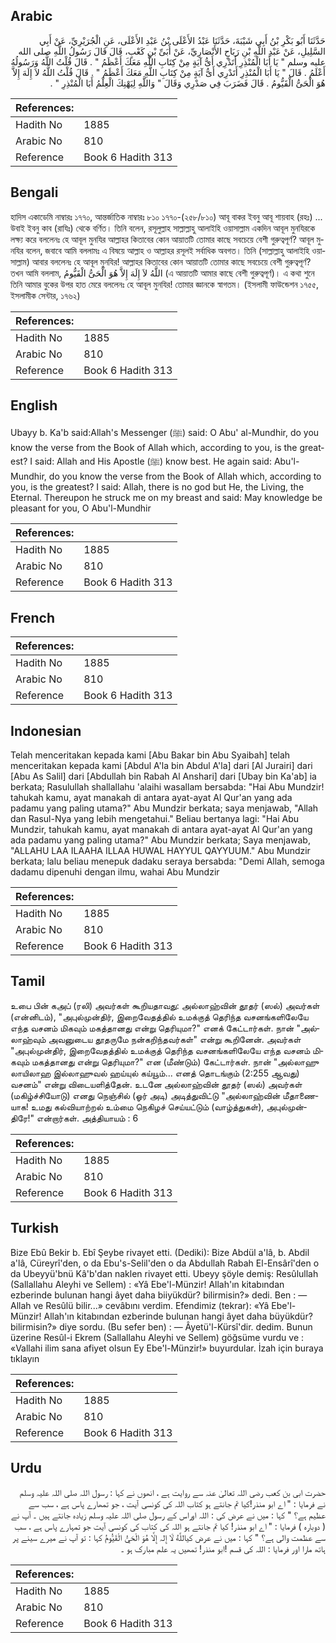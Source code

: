 ## Arabic


<div dir="rtl" lang="ar" style={{fontSize:'larger',backgroundColor:'#f8f9fa',padding:20}}>
حَدَّثَنَا أَبُو بَكْرِ بْنُ أَبِي شَيْبَةَ، حَدَّثَنَا عَبْدُ الأَعْلَى بْنُ عَبْدِ الأَعْلَى، عَنِ الْجُرَيْرِيِّ، عَنْ أَبِي السَّلِيلِ، عَنْ عَبْدِ اللَّهِ بْنِ رَبَاحٍ الأَنْصَارِيِّ، عَنْ أُبَىِّ بْنِ كَعْبٍ، قَالَ قَالَ رَسُولُ اللَّهِ صلى الله عليه وسلم ‏"‏ يَا أَبَا الْمُنْذِرِ أَتَدْرِي أَىُّ آيَةٍ مِنْ كِتَابِ اللَّهِ مَعَكَ أَعْظَمُ ‏"‏ ‏.‏ قَالَ قُلْتُ اللَّهُ وَرَسُولُهُ أَعْلَمُ ‏.‏ قَالَ ‏"‏ يَا أَبَا الْمُنْذِرِ أَتَدْرِي أَىُّ آيَةٍ مِنْ كِتَابِ اللَّهِ مَعَكَ أَعْظَمُ ‏"‏ ‏.‏ قَالَ قُلْتُ اللَّهُ لاَ إِلَهَ إِلاَّ هُوَ الْحَىُّ الْقَيُّومُ ‏.‏ قَالَ فَضَرَبَ فِي صَدْرِي وَقَالَ ‏"‏ وَاللَّهِ لِيَهْنِكَ الْعِلْمُ أَبَا الْمُنْذِرِ ‏"‏ ‏.‏
</div>
<div style={{backgroundColor:'#f8f9fa',padding:20, marginBottom: 10}}><table> <thead> <tr> <th>References:</th> <th></th> </tr> </thead> <tbody><tr><td>Hadith No</td><td>1885</td></tr><tr><td>Arabic No</td><td>810</td></tr><tr><td>Reference</td><td>Book 6 Hadith 313</td></tr></tbody></table></div>

## Bengali


<div dir="ltr" lang="bn" style={{fontSize:'larger',backgroundColor:'#f8f9fa',padding:20}}>
হাদিস একাডেমি নাম্বারঃ ১৭৭০, আন্তর্জাতিক নাম্বারঃ ৮১০ ১৭৭০-(২৫৮/৮১০) আবূ বাকর ইবনু আবূ শায়বাহ (রহঃ) ... উবাই ইবনু কাব (রাযিঃ) থেকে বর্ণিত। তিনি বলেন, রসূলুল্লাহ সাল্লাল্লাহু আলাইহি ওয়াসাল্লাম একদিন আবূল মুনযিরকে লক্ষ্য করে বললেনঃ হে আবূল মুনযির আল্লাহর কিতাবের কোন আয়াতটি তোমার কাছে সবচেয়ে বেশী গুরুত্বপূর্ণ? আবূল মুনযির বলেন, জবাবে আমি বললামঃ এ বিষয়ে আল্লাহ ও আল্লাহর রসূলই সর্বাধিক অবগত। তিনি (সাল্লাল্লাহু আলাইহি ওয়াসাল্লাম) আবার বললেনঃ হে আবূল মুনযির! আল্লাহর কিতাবের কোন আয়াতটি তোমার কাছে সবচেয়ে বেশী গুরুত্বপূর্ণ? তখন আমি বললাম, اللَّهُ لاَ إِلَهَ إِلاَّ هُوَ الْحَىُّ الْقَيُّومُ (এ আয়াতটি আমার কাছে বেশী গুরুত্বপূর্ণ)। এ কথা শুনে তিনি আমার বুকের উপর হাত মেরে বললেনঃ হে আবূল মুনযির! তোমার জ্ঞানকে স্বাগতম। (ইসলামী ফাউন্ডেশন ১৭৫৫, ইসলামীক সেন্টার, ১৭৬২)
</div>
<div style={{backgroundColor:'#f8f9fa',padding:20, marginBottom: 10}}><table> <thead> <tr> <th>References:</th> <th></th> </tr> </thead> <tbody><tr><td>Hadith No</td><td>1885</td></tr><tr><td>Arabic No</td><td>810</td></tr><tr><td>Reference</td><td>Book 6 Hadith 313</td></tr></tbody></table></div>

## English


<div dir="ltr" lang="en" style={{fontSize:'larger',backgroundColor:'#f8f9fa',padding:20}}>
Ubayy b. Ka'b said:Allah's Messenger (ﷺ) said: O Abu' al-Mundhir, do you know the verse from the Book of Allah which, according to you, is the greatest? I said: Allah and His Apostle (ﷺ) know best. He again said: Abu'l-Mundhir, do you know the verse from the Book of Allah which, according to you, is the greatest? I said: Allah, there is no god but He, the Living, the Eternal. Thereupon he struck me on my breast and said: May knowledge be pleasant for you, O Abu'l-Mundhir
</div>
<div style={{backgroundColor:'#f8f9fa',padding:20, marginBottom: 10}}><table> <thead> <tr> <th>References:</th> <th></th> </tr> </thead> <tbody><tr><td>Hadith No</td><td>1885</td></tr><tr><td>Arabic No</td><td>810</td></tr><tr><td>Reference</td><td>Book 6 Hadith 313</td></tr></tbody></table></div>

## French


<div dir="ltr" lang="fr" style={{fontSize:'larger',backgroundColor:'#f8f9fa',padding:20}}>

</div>
<div style={{backgroundColor:'#f8f9fa',padding:20, marginBottom: 10}}><table> <thead> <tr> <th>References:</th> <th></th> </tr> </thead> <tbody><tr><td>Hadith No</td><td>1885</td></tr><tr><td>Arabic No</td><td>810</td></tr><tr><td>Reference</td><td>Book 6 Hadith 313</td></tr></tbody></table></div>

## Indonesian


<div dir="ltr" lang="id" style={{fontSize:'larger',backgroundColor:'#f8f9fa',padding:20}}>
Telah menceritakan kepada kami [Abu Bakar bin Abu Syaibah] telah menceritakan kepada kami [Abdul A'la bin Abdul A'la] dari [Al Jurairi] dari [Abu As Salil] dari [Abdullah bin Rabah Al Anshari] dari [Ubay bin Ka'ab] ia berkata; Rasulullah shallallahu 'alaihi wasallam bersabda: "Hai Abu Mundzir! tahukah kamu, ayat manakah di antara ayat-ayat Al Qur'an yang ada padamu yang paling utama?" Abu Mundzir berkata; saya menjawab, "Allah dan Rasul-Nya yang lebih mengetahui." Beliau bertanya lagi: "Hai Abu Mundzir, tahukah kamu, ayat manakah di antara ayat-ayat Al Qur'an yang ada padamu yang paling utama?" Abu Mundzir berkata; Saya menjawab, "ALLAHU LAA ILAAHA ILLAA HUWAL HAYYUL QAYYUUM." Abu Mundzir berkata; lalu beliau menepuk dadaku seraya bersabda: "Demi Allah, semoga dadamu dipenuhi dengan ilmu, wahai Abu Mundzir
</div>
<div style={{backgroundColor:'#f8f9fa',padding:20, marginBottom: 10}}><table> <thead> <tr> <th>References:</th> <th></th> </tr> </thead> <tbody><tr><td>Hadith No</td><td>1885</td></tr><tr><td>Arabic No</td><td>810</td></tr><tr><td>Reference</td><td>Book 6 Hadith 313</td></tr></tbody></table></div>

## Tamil


<div dir="ltr" lang="ta" style={{fontSize:'larger',backgroundColor:'#f8f9fa',padding:20}}>
உபை பின் கஅப் (ரலி) அவர்கள் கூறியதாவது: அல்லாஹ்வின் தூதர் (ஸல்) அவர்கள் (என்னிடம்), "அபுல்முன்திர், இறைவேதத்தில் உமக்குத் தெரிந்த வசனங்களிலேயே எந்த வசனம் மிகவும் மகத்தானது என்று தெரியுமா?" எனக் கேட்டார்கள். நான் "அல்லாஹ்வும் அவனுடைய தூதருமே நன்கறிந்தவர்கள்" என்று கூறினேன். அவர்கள் "அபுல்முன்திர், இறைவேதத்தில் உமக்குத் தெரிந்த வசனங்களிலேயே எந்த வசனம் மிகவும் மகத்தானது என்று தெரியுமா?" என (மீண்டும்) கேட்டார்கள். நான் "அல்லாஹு லாயிலாஹ இல்லாஹுவல் ஹய்யுல் கய்யூம்... எனத் தொடங்கும் (2:255 ஆவது) வசனம்" என்று விடையளித்தேன். உடனே அல்லாஹ்வின் தூதர் (ஸல்) அவர்கள் (மகிழ்ச்சியோடு) எனது நெஞ்சில் (ஓர் அடி) அடித்துவிட்டு "அல்லாஹ்வின் மீதாணையாக! உமது கல்வியாற்றல் உம்மை நெகிழச் செய்யட்டும் (வாழ்த்துகள்), அபுல்முன்திரே!" என்றார்கள். அத்தியாயம் : 6
</div>
<div style={{backgroundColor:'#f8f9fa',padding:20, marginBottom: 10}}><table> <thead> <tr> <th>References:</th> <th></th> </tr> </thead> <tbody><tr><td>Hadith No</td><td>1885</td></tr><tr><td>Arabic No</td><td>810</td></tr><tr><td>Reference</td><td>Book 6 Hadith 313</td></tr></tbody></table></div>

## Turkish


<div dir="ltr" lang="tr" style={{fontSize:'larger',backgroundColor:'#f8f9fa',padding:20}}>
Bize Ebû Bekir b. Ebî Şeybe rivayet etti. (Dediki): Bize Abdül a'lâ, b. Abdil a'lâ, Cüreyrî'den, o da Ebu's-Selil'den o da Abdullah Rabah El-Ensârî'den o da Ubeyyü'bnü Kâ'b'dan naklen rivayet etti. Ubeyy şöyle demiş: Resûlullah (Sallallahu Aleyhi ve Sellem) : «Yâ Ebe'l-Münzir! Allah'ın kitabından ezberinde bulunan hangi âyet daha biiyükdür? bilirmisin?» dedi. Ben : — Allah ve Resûlü bilir...» cevâbını verdim. Efendimiz (tekrar): «Yâ Ebe'l-Münzir! Allah'ın kitabından ezberinde bulunan hangi âyet daha büyükdür? bilirmisin?» diye sordu. (Bu sefer ben) : — Âyetü'l-Kürsî'dir. dedim. Bunun üzerine Resûl-i Ekrem (Sallallahu Aleyhi ve Sellem) göğsüme vurdu ve : «Vallahi ilim sana afiyet olsun Ey Ebe'l-Münzir!» buyurdular. İzah için buraya tıklayın
</div>
<div style={{backgroundColor:'#f8f9fa',padding:20, marginBottom: 10}}><table> <thead> <tr> <th>References:</th> <th></th> </tr> </thead> <tbody><tr><td>Hadith No</td><td>1885</td></tr><tr><td>Arabic No</td><td>810</td></tr><tr><td>Reference</td><td>Book 6 Hadith 313</td></tr></tbody></table></div>

## Urdu


<div dir="rtl" lang="ur" style={{fontSize:'larger',backgroundColor:'#f8f9fa',padding:20}}>
حضرت ابی بن کعب رضی اللہ تعالیٰ عنہ سے روایت ہے ، انھوں نے کہا : رسول اللہ صلی اللہ علیہ وسلم نے فرمایا : " اے ابو منذر!کیا تم جانتے ہو کتاب اللہ کی کونسی آیت ، جو تمھارے پاس ہے ، سب سے عظیم ہے؟ " کہا : میں نے عرض کی : اللہ اوراس کے رسول صلی اللہ علیہ وسلم زیادہ جانتے ہیں ۔ آپ نے ( دوبارہ ) فرمایا : " اے ابو منذر! کیا تم جانتے ہو اللہ کی کتاب کی کونسی آیت جو تمہارے پاس ہے ، سب سے عظمت والی ہے؟ " کہا : میں نے عرض کیاللَّهُ لَا إِلہ إِلَّا هُوَ الْحَيُّ الْقَيُّومُ کہا : تو آپ نے میرے سینے پر ہاتھ مارا اور فرمایا : اللہ کی قسم !ابو منذر! تمھیں یہ علم مبارک ہو ۔
</div>
<div style={{backgroundColor:'#f8f9fa',padding:20, marginBottom: 10}}><table> <thead> <tr> <th>References:</th> <th></th> </tr> </thead> <tbody><tr><td>Hadith No</td><td>1885</td></tr><tr><td>Arabic No</td><td>810</td></tr><tr><td>Reference</td><td>Book 6 Hadith 313</td></tr></tbody></table></div>